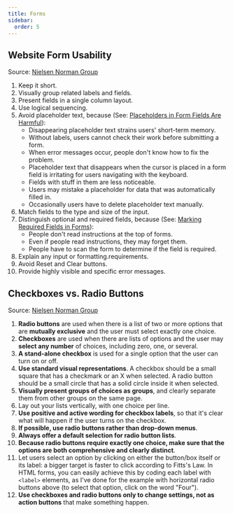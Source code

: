 ```yaml
---
title: Forms
sidebar:
  order: 5
---
```


## Website Form Usability
Source: [Nielsen Norman Group](https://www.nngroup.com/articles/web-form-design/)
1. Keep it short.
2. Visually group related labels and fields.
3. Present fields in a single column layout.
4. Use logical sequencing.
5. Avoid placeholder text, because (See: [Placeholders in Form Fields Are Harmful](https://www.nngroup.com/articles/form-design-placeholders/)):
    - Disappearing placeholder text strains users' short-term memory.
    - Without labels, users cannot check their work before submitting a form.
    - When error messages occur, people don't know how to fix the problem.
    - Placeholder text that disappears when the cursor is placed in a form field is irritating for users navigating with the keyboard.
    - Fields with stuff in them are less noticeable.
    - Users may mistake a placeholder for data that was automatically filled in.
    - Occasionally users have to delete placeholder text manually.
6. Match fields to the type and size of the input.
7. Distinguish optional and required fields, because (See: [Marking Required Fields in Forms](https://www.nngroup.com/articles/required-fields/)):
    - People don't read instructions at the top of forms.
    - Even if people read instructions, they may forget them.
    - People have to scan the form to determine if the field is required.
8. Explain any input or formatting.requirements.
9. Avoid Reset and Clear buttons.
10. Provide highly visible and specific error messages.

## Checkboxes vs. Radio Buttons
Source: [Nielsen Norman Group](https://www.nngroup.com/articles/checkboxes-vs-radio-buttons/)
1. **Radio buttons** are used when there is a list of two or more options that are **mutually exclusive** and the user must select exactly one choice.
2. **Checkboxes** are used when there are lists of options and the user may **select any number** of choices, including zero, one, or several.
3. **A stand-alone checkbox** is used for a single option that the user can turn on or off.
4. **Use standard visual representations**. A checkbox should be a small square that has a checkmark or an X when selected. A radio button should be a small circle that has a solid circle inside it when selected.
5. **Visually present groups of choices as groups**, and clearly separate them from other groups on the same page. 
6. Lay out your lists vertically, with one choice per line. 
7. **Use positive and active wording for checkbox labels**, so that it's clear what will happen if the user turns on the checkbox. 
8. **If possible, use radio buttons rather than drop-down menus**. 
9. **Always offer a default selection for radio button lists**.
10. **Because radio buttons require exactly one choice, make sure that the options are both comprehensive and clearly distinct**. 
11. Let users select an option by clicking on either the button/box itself or its label: a bigger target is faster to click according to Fitts's Law. In HTML forms, you can easily achieve this by coding each label with `<label>` elements, as I've done for the example with horizontal radio buttons above (to select that option, click on the word "Four").
12. **Use checkboxes and radio buttons only to change settings, not as action buttons** that make something happen.
